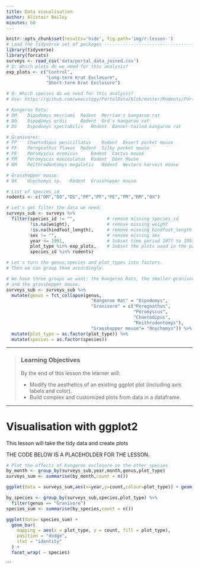 ```yaml
---
title: Data visualisation 
author: Alistair Bailey
minutes: 60
---
```


```r
knitr::opts_chunk$set(results='hide', fig.path='img/r-lesson-')
# Load the tidyverse set of packages -------------------------------------------
library(tidyverse)
library(forcats)
surveys <- read_csv('data/portal_data_joined.csv')
# Q: Which plots do we need for this analysis?
exp_plots <- c("Control",
               "Long-term Krat Exclosure",  
               "Short-term Krat Exclosure")

# Q: Which species do we need for this analysis?
# Use: https://github.com/weecology/PortalData/blob/master/Rodents/Portal_rodent_species.csv for codes.

# Kangeroo Rats:
# DM 	Dipodomys merriami 	Rodent 	Merriam's kangaroo rat
# DO 	Dipodomys ordii 	Rodent 	Ord's kangaroo rat
# DS 	Dipodomys spectabilis 	Rodent 	Banner-tailed kangaroo rat

# Granivores:
# PP 	Chaetodipus penicillatus 	Rodent 	Desert pocket mouse
# PF 	Perognathus flavus 	Rodent 	Silky pocket mouse
# PE 	Peromyscus eremicus 	Rodent 	Cactus mouse
# PM 	Peromyscus maniculatus 	Rodent 	Deer Mouse
# RM 	Reithrodontomys megalotis 	Rodent 	Western harvest mouse

# Grasshopper mouse:
# OX 	Onychomys sp. 	Rodent 	Grasshopper mouse

# List of species_id
rodents <- c("DM","DO","DS","PP","PF","PE","PM","RM","OX")

# Let's get filter the data we need:
surveys_sub <- surveys %>% 
  filter(species_id != "",            # remove missing species_id
         !is.na(weight),              # remove missing weight
         !is.na(hindfoot_length),     # remove missing hindfoot_length
         sex != "",                   # remove missing sex
         year <= 1991,                # Subset time period 1977 to 1991
         plot_type %in% exp_plots,    # Subset the plots used in the paper
         species_id %in% rodents)

# Let's turn the genus,species and plot_types into factors.
# Then we can group them accordingly.

# We have three groups we want: the Kangeroo Rats, the smaller granivores,
# and the grasshopper mouse.
surveys_sub <- surveys_sub %>% 
  mutate(genus = fct_collapse(genus,
                                "Kangeroo Rat" = "Dipodomys",
                                "Granivore" = c("Perognathus",
                                                "Peromyscus",
                                                "Chaetodipus",
                                                "Reithrodontomys"),
                                "Grasshopper mouse"= "Onychomys")) %>% 
  mutate(plot_type = as.factor(plot_type)) %>% 
  mutate(species = as.factor(species))
```

------------

> ### Learning Objectives
>
> By the end of this lesson the learner will:
>
> * Modify the aesthetics of an existing ggplot plot (including axis labels and color).
> * Build complex and customized plots from data in a dataframe.

--------------

# Visualisation with ggplot2 

This lesson will take the tidy data and create plots 

THE CODE BELOW IS A PLACEHOLDER FOR THE LESSON.

```r
# Plot the effects of Kangeroo exclosure on the other species
by_month <- group_by(surveys_sub,year,month,genus,plot_type)
surveys_sum <- summarise(by_month,count = n())

ggplot(data = surveys_sum,aes(x=year,y=count,colour=plot_type)) + geom_line() + facet_wrap(~ genus)
```
```r
by_species <- group_by(surveys_sub,species,plot_type) %>% 
  filter(genus == "Granivore")
species_sum <- summarise(by_species,count = n())

ggplot(data= species_sum) +
  geom_bar(
    mapping = aes(x = plot_type, y = count, fill = plot_type),
    position = "dodge",
    stat = "identity"
  ) +
  facet_wrap( ~ species)
```

```